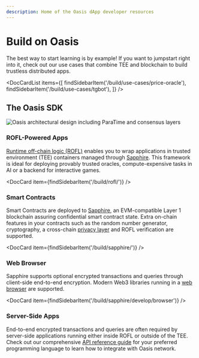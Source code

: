 ```yaml
---
description: Home of the Oasis dApp developer resources
---
```



# Build on Oasis

The best way to start learning is by example! If you want to jumpstart
right into it, check out our use cases that combine TEE and blockchain to
build trustless distributed apps.

<DocCardList items={[
    findSidebarItem('/build/use-cases/price-oracle'),
    findSidebarItem('/build/use-cases/tgbot'),
]} />

## The Oasis SDK

![Oasis architectural design including ParaTime and consensus layers](./images/oasis-sdk.svg)

### ROFL-Powered Apps

[Runtime off-chain logic (ROFL)][rofl] enables you to wrap applications in
trusted environment (TEE) containers managed through [Sapphire]. This
framework is ideal for deploying provably trusted oracles, compute-expensive
tasks in AI or a backend for interactive games.

<DocCard item={findSidebarItem('/build/rofl/')} />

### Smart Contracts

Smart Contracts are deployed to [Sapphire], an EVM-compatible Layer 1
blockchain assuring confidential smart contract state. Extra on-chain
features in your contracts such as the random number generator, cryptography,
a cross-chain [privacy layer](opl/README.mdx) and ROFL verification are
supported.

<DocCard item={findSidebarItem('/build/sapphire/')} />

[rofl]: ./rofl/README.mdx
[Sapphire]: ./sapphire/README.mdx

### Web Browser

Sapphire supports optional encrypted transactions and queries through
client-side end-to-end encryption. Modern Web3 libraries running in a [web
browser] are supported.

[web browser]: ./sapphire/develop/browser.md
<DocCard item={findSidebarItem('/build/sapphire/develop/browser')} />

### Server-Side Apps

End-to-end encrypted transactions and queries are often required by server-side
applications running either inside ROFL or outside of the TEE. Check out our
comprehensive [API reference guide] for your preferred programming language to
learn how to integrate with Oasis network.

[API reference guide]: https://api.docs.oasis.io

